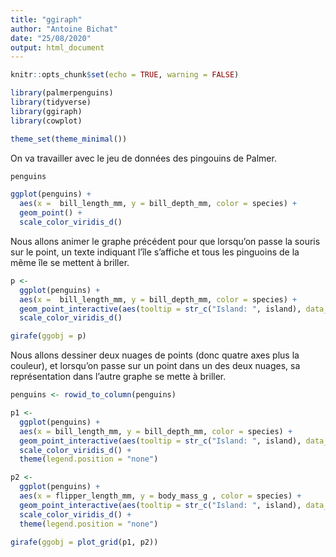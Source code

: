 ```yaml
---
title: "ggiraph"
author: "Antoine Bichat"
date: "25/08/2020"
output: html_document
---
```


```r
knitr::opts_chunk$set(echo = TRUE, warning = FALSE)
```

```r
library(palmerpenguins)
library(tidyverse)
library(ggiraph)
library(cowplot)

theme_set(theme_minimal())
```

On va travailler avec le jeu de données des pingouins de Palmer. 

```r
penguins

ggplot(penguins) +
  aes(x =  bill_length_mm, y = bill_depth_mm, color = species) +
  geom_point() +
  scale_color_viridis_d()
```

Nous allons animer le graphe précédent pour que lorsqu'on passe la souris sur le point, un texte indiquant l'île s'affiche et tous les pinguoins de la même île se mettent à briller.

```r
p <-
  ggplot(penguins) +
  aes(x =  bill_length_mm, y = bill_depth_mm, color = species) +
  geom_point_interactive(aes(tooltip = str_c("Island: ", island), data_id = island)) +
  scale_color_viridis_d()

girafe(ggobj = p)
```

Nous allons dessiner deux nuages de points (donc quatre axes plus la couleur), et lorsqu'on passe sur un point dans un des deux nuages, sa représentation dans l'autre graphe se mette à briller.

```r
penguins <- rowid_to_column(penguins)

p1 <-
  ggplot(penguins) +
  aes(x = bill_length_mm, y = bill_depth_mm, color = species) +
  geom_point_interactive(aes(tooltip = str_c("Island: ", island), data_id = rowid)) +
  scale_color_viridis_d() +
  theme(legend.position = "none")

p2 <-
  ggplot(penguins) +
  aes(x = flipper_length_mm, y = body_mass_g , color = species) +
  geom_point_interactive(aes(tooltip = str_c("Island: ", island), data_id = rowid)) +
  scale_color_viridis_d() +
  theme(legend.position = "none")

girafe(ggobj = plot_grid(p1, p2))
```

